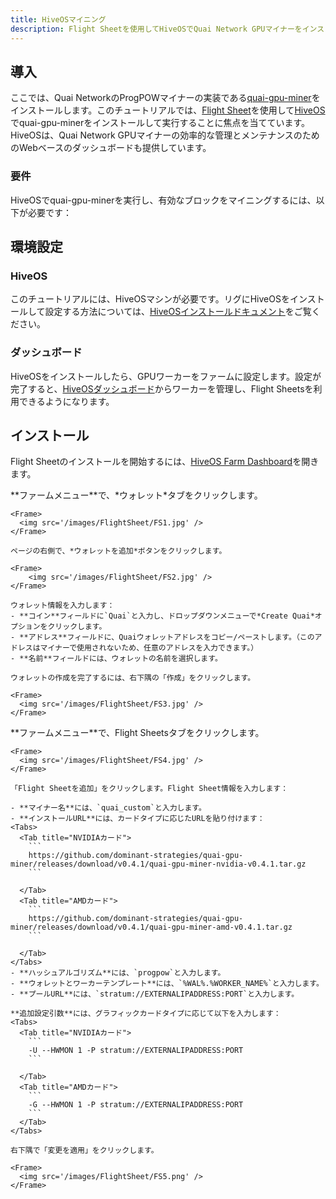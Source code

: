 ```yaml
---
title: HiveOSマイニング
description: Flight Sheetを使用してHiveOSでQuai Network GPUマイナーをインストールして実行します。
---
```


## 導入

ここでは、Quai NetworkのProgPOWマイナーの実装である[quai-gpu-miner](https://github.com/dominant-strategies/quai-gpu-miner)をインストールします。このチュートリアルでは、[Flight Sheet](https://hiveon.com/knowledge-base/guides/fs/)を使用して[HiveOS](https://hiveon.com/os/)でquai-gpu-minerをインストールして実行することに焦点を当てています。HiveOSは、Quai Network GPUマイナーの効率的な管理とメンテナンスのためのWebベースのダッシュボードも提供しています。

### 要件

HiveOSでquai-gpu-minerを実行し、有効なブロックをマイニングするには、以下が必要です：

<CardGroup cols={3}>
	<Card
		title='同期されたgo-quaiノード'
		href='/jp/guides/client/node'
		icon='computer'
	/>
	<Card
		title='設定済みStratumプロキシ'
		href='/jp/guides/client/stratum'
		icon='router'
	/>
	<Card
		title='HiveOSマシン'
		icon='hive'
	/>
	<Card
		title='NVIDIAまたはAMD GPU'
		icon='microchip'
	/>
	<Card
		title='4GB以上のRAM'
		icon='usb-drive'
	/>
</CardGroup>

## 環境設定

### HiveOS

このチュートリアルには、HiveOSマシンが必要です。リグにHiveOSをインストールして設定する方法については、[HiveOSインストールドキュメント](https://hiveon.com/install/)をご覧ください。

### ダッシュボード

HiveOSをインストールしたら、GPUワーカーをファームに設定します。設定が完了すると、[HiveOSダッシュボード](https://hiveon.com/knowledge-base/getting_started/start_dashboard_setup/)からワーカーを管理し、Flight Sheetsを利用できるようになります。

## インストール

Flight Sheetのインストールを開始するには、[HiveOS Farm Dashboard](https://the.hiveos.farm/)を開きます。

<Steps>
  <Step title="ウォレットを追加">
    **ファームメニュー**で、*ウォレット*タブをクリックします。

    <Frame>
      <img src='/images/FlightSheet/FS1.jpg' />
    </Frame>

    ページの右側で、*ウォレットを追加*ボタンをクリックします。

    <Frame>
        <img src='/images/FlightSheet/FS2.jpg' />
    </Frame>

    ウォレット情報を入力します：
    - **コイン**フィールドに`Quai`と入力し、ドロップダウンメニューで*Create Quai*オプションをクリックします。
    - **アドレス**フィールドに、Quaiウォレットアドレスをコピー/ペーストします。（このアドレスはマイナーで使用されないため、任意のアドレスを入力できます。）
    - **名前**フィールドには、ウォレットの名前を選択します。

    ウォレットの作成を完了するには、右下隅の「作成」をクリックします。

    <Frame>
      <img src='/images/FlightSheet/FS3.jpg' />
    </Frame>

  </Step>
  <Step title="Flight Sheetを追加">
    **ファームメニュー**で、Flight Sheetsタブをクリックします。

    <Frame>
      <img src='/images/FlightSheet/FS4.jpg' />
    </Frame>

    「Flight Sheetを追加」をクリックします。Flight Sheet情報を入力します：

    - **マイナー名**には、`quai_custom`と入力します。
    - **インストールURL**には、カードタイプに応じたURLを貼り付けます：
    <Tabs>
      <Tab title="NVIDIAカード">
        ```
        https://github.com/dominant-strategies/quai-gpu-miner/releases/download/v0.4.1/quai-gpu-miner-nvidia-v0.4.1.tar.gz
        ```

      </Tab>
      <Tab title="AMDカード">
        ```
        https://github.com/dominant-strategies/quai-gpu-miner/releases/download/v0.4.1/quai-gpu-miner-amd-v0.4.1.tar.gz
        ```

      </Tab>
    </Tabs>
    - **ハッシュアルゴリズム**には、`progpow`と入力します。
    - **ウォレットとワーカーテンプレート**には、`%WAL%.%WORKER_NAME%`と入力します。
    - **プールURL**には、`stratum://EXTERNALIPADDRESS:PORT`と入力します。

    **追加設定引数**には、グラフィックカードタイプに応じて以下を入力します：
    <Tabs>
      <Tab title="NVIDIAカード">
        ```
        -U --HWMON 1 -P stratum://EXTERNALIPADDRESS:PORT
        ```

      </Tab>
      <Tab title="AMDカード">
        ```
        -G --HWMON 1 -P stratum://EXTERNALIPADDRESS:PORT
        ```
      </Tab>
    </Tabs>

    右下隅で「変更を適用」をクリックします。

    <Frame>
      <img src='/images/FlightSheet/FS5.png' />
    </Frame>

  </Step>

</Steps>